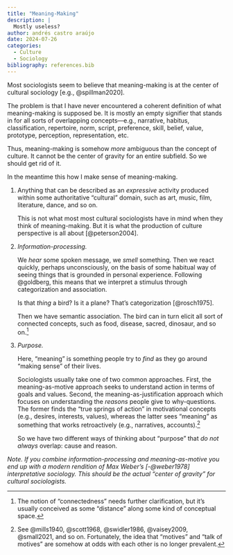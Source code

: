 ```yaml
---
title: "Meaning-Making"
description: |
  Mostly useless?
author: andrés castro araújo
date: 2024-07-26
categories: 
  - Culture
  - Sociology
bibliography: references.bib
---
```


Most sociologists seem to believe that [meaning-making]{.allcaps} is at the center of [cultural sociology]{.allcaps} [e.g., @spillman2020].

The problem is that I have never encountered a coherent definition of what [meaning-making]{.allcaps} is supposed be. It is mostly an empty signifier that stands in for all sorts of overlapping concepts—e.g., narrative, habitus, classification, repertoire, norm, script, preference, skill, belief, value, prototype, perception, representation, etc.

Thus, [meaning-making]{.allcaps} is somehow *more* ambiguous than the concept of [culture]{.allcaps}. It cannot be the center of gravity for an entire subfield. So we should get rid of it.

In the meantime this how I make sense of [meaning-making]{.allcaps}.

1.  Anything that can be described as an *expressive* activity produced within some authoritative "cultural" domain, such as art, music, film, literature, dance, and so on.

    This is not what most most cultural sociologists have in mind when they think of [meaning-making]{.allcaps}. But it is what the [production of culture]{.allcaps} perspective is all about [@peterson2004].

2.  *Information-processing.*

    We *hear* some spoken message, we *smell* something. Then we react quickly, perhaps unconsciously, on the basis of some habitual way of seeing things that is grounded in personal experience. Following @goldberg, this means that we [interpret]{.allcaps} a stimulus through [categorization]{.allcaps} and [association]{.allcaps}.

    Is that *thing* a bird? Is it a plane? That's [categorization]{.allcaps} [@rosch1975].

    Then we have [semantic association]{.allcaps}. The bird can in turn elicit all sort of connected concepts, such as food, disease, sacred, dinosaur, and so on.[^1]

3.  *Purpose.*

    Here, "meaning" is something people try to *find* as they go around "making sense" of their lives.

    Sociologists usually take one of two common approaches. First, the meaning-as-motive approach seeks to understand action in terms of goals and values. Second, the meaning-as-justification approach which focuses on understanding the *reasons* people give to why-questions. The former finds the "true springs of action" in motivational concepts (e.g., desires, interests, values), whereas the latter sees "meaning" as something that works retroactively (e.g., narratives, accounts).[^2]

    So we have two different ways of thinking about "purpose" that *do* *not always* overlap: [cause]{.allcaps} and [reason]{.allcaps}.

[^1]: The notion of "connectedness" needs further clarification, but it's usually conceived as some "distance" along some kind of conceptual space.

[^2]: See @mills1940, @scott1968, @swidler1986, @vaisey2009, @small2021, and so on. Fortunately, the idea that "motives" and "talk of motives" are somehow at odds with each other is no longer prevalent.

*Note. If you combine information-processing and meaning-as-motive you end up with a modern rendition of Max Weber's [-@weber1978] interpretative sociology. This should be the actual "center of gravity" for cultural sociologists.*
